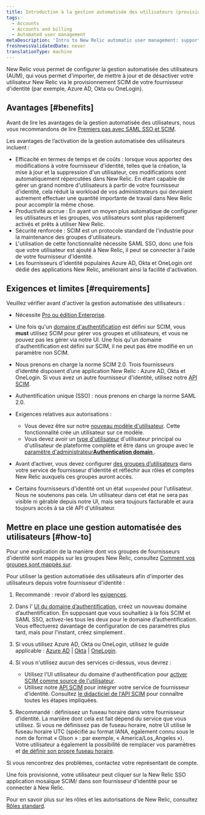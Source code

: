 ```yaml
---
title: Introduction à la gestion automatisée des utilisateurs (provisionnement SCIM)
tags:
  - Accounts
  - Accounts and billing
  - Automated user management
metaDescription: 'Intro to New Relic automatic user management: support for SCIM provisioning for OneLogin, Okta, Azure AD, and more.'
freshnessValidatedDate: never
translationType: machine
---
```


New Relic vous permet de configurer la gestion automatisée des utilisateurs (AUM), qui vous permet d&apos;importer, de mettre à jour et de désactiver votre utilisateur New Relic via le provisionnement SCIM de votre fournisseur d&apos;identité (par exemple, <DNT>Azure AD</DNT>, <DNT>Okta</DNT> ou <DNT>OneLogin</DNT>).

## Avantages [#benefits]

Avant de lire les avantages de la gestion automatisée des utilisateurs, nous vous recommandons de lire [Premiers pas avec SAML SSO et SCIM](/docs/accounts/accounts-billing/new-relic-one-user-management/introduction-saml-scim).

Les avantages de l’activation de la gestion automatisée des utilisateurs incluent :

* Efficacité en termes de temps et de coûts : lorsque vous apportez des modifications à votre fournisseur d&apos;identité, telles que la création, la mise à jour et la suppression d&apos;un utilisateur, ces modifications sont automatiquement répercutées dans New Relic. En étant capable de gérer un grand nombre d&apos;utilisateurs à partir de votre fournisseur d&apos;identité, cela réduit la workload de vos administrateurs qui devraient autrement effectuer une quantité importante de travail dans New Relic pour accomplir la même chose.
* Productivité accrue : En ayant un moyen plus automatique de configurer les utilisateurs et les groupes, vos utilisateurs sont plus rapidement activés et prêts à utiliser New Relic.
* Sécurité renforcée : SCIM est un protocole standard de l&apos;industrie pour la maintenance des groupes d&apos;utilisateurs.
* L&apos;utilisation de cette fonctionnalité nécessite SAML SSO, donc une fois que votre utilisateur est ajouté à New Relic, il peut se connecter à l&apos;aide de votre fournisseur d&apos;identité.
* Les fournisseurs d&apos;identité populaires <DNT>Azure AD</DNT>, <DNT>Okta</DNT> et <DNT>OneLogin</DNT> ont dédié des applications New Relic, améliorant ainsi la facilité d&apos;activation.

## Exigences et limites [#requirements]

Veuillez vérifier avant d&apos;activer la gestion automatisée des utilisateurs :

* Nécessite [Pro ou édition Enterprise](/docs/accounts/accounts-billing/new-relic-one-pricing-billing/new-relic-one-pricing-billing/#editions).

* Une fois qu&apos;un [domaine d&apos;authentification](/docs/accounts/accounts-billing/new-relic-one-user-management/authentication-domains-saml-sso-scim-more) est défini sur SCIM, vous <DNT>**must**</DNT> utilisez SCIM pour gérer vos groupes et utilisateurs, et vous ne pouvez pas les gérer via notre UI. Une fois qu&apos;un domaine d&apos;authentification est défini sur SCIM, il ne peut pas être modifié en un paramètre non SCIM.

* Nous prenons en charge la norme SCIM 2.0. Trois fournisseurs d’identité disposent d’une application New Relic : Azure AD, Okta et OneLogin. Si vous avez un autre fournisseur d&apos;identité, utilisez notre [API SCIM](/docs/accounts/accounts/automated-user-management/scim-support-automated-user-management).

* Authentification unique (SSO) : nous prenons en charge la norme SAML 2.0.

* Exigences relatives aux autorisations :

  * Vous devez être sur notre [nouveau modèle d&apos;utilisateur](/docs/accounts/original-accounts-billing/original-users-roles/overview-user-models). Cette fonctionnalité crée un utilisateur sur ce modèle.
  * Vous devez avoir un [type d&apos;utilisateur](/docs/accounts/accounts-billing/new-relic-one-user-management/user-type) d&apos;utilisateur principal ou d&apos;utilisateur de plateforme complète et être dans un groupe avec le [paramètre d&apos;administrateur<DNT>**Authentication domain**</DNT> ](/docs/accounts/accounts-billing/new-relic-one-user-management/user-management-concepts#admin-settings).

* Avant d’activer, vous devez configurer [des groupes d’utilisateurs](/docs/accounts/accounts/automated-user-management/roles-permissions-automated-user-management) dans votre service de fournisseur d’identité et réfléchir aux rôles et comptes New Relic auxquels ces groupes auront accès.

* Certains fournisseurs d&apos;identité ont un état `suspended` pour l&apos;utilisateur. Nous ne soutenons pas cela. Un utilisateur dans cet état ne sera pas visible ni gérable depuis notre UI, mais sera toujours facturable et aura toujours accès à sa clé API d&apos;utilisateur.

## Mettre en place une gestion automatisée des utilisateurs [#how-to]

Pour une explication de la manière dont vos groupes de fournisseurs d&apos;identité sont mappés sur les groupes New Relic, consultez [Comment vos groupes sont mappés sur](/docs/accounts/accounts/automated-user-management/roles-permissions-automated-user-management).

Pour utiliser la gestion automatisée des utilisateurs afin d&apos;importer des utilisateurs depuis votre fournisseur d&apos;identité :

1. Recommandé : revoir d&apos;abord les [exigences](#requirements).

2. Dans l’ [UI du domaine d’authentification](/docs/accounts/accounts-billing/new-relic-one-user-management/authentication-domains-saml-sso-scim-more/#ui), créez un nouveau domaine d’authentification. En supposant que vous souhaitiez à la fois SCIM et SAML SSO, activez-les tous les deux pour le domaine d’authentification. Vous effectuerez davantage de configuration de ces paramètres plus tard, mais pour l&apos;instant, créez simplement .

3. Si vous utilisez Azure AD, Okta ou OneLogin, utilisez le guide applicable : [Azure AD](/docs/azure-scimsso-application-configuration) | [Okta](/docs/okta-scimsso-application-configuration) | [OneLogin](/docs/onelogin-scimsso-application-configuration).

4. Si vous n&apos;utilisez aucun des services ci-dessus, vous devrez :

   * Utilisez l&apos;UI utilisateur du domaine d&apos;authentification pour [activer SCIM comme source de l&apos;utilisateur](/docs/accounts/accounts-billing/new-relic-one-user-management/authentication-domains-saml-sso-scim-more/#source-users).
   * Utilisez notre [API SCIM](/docs/accounts/accounts/automated-user-management/scim-support-automated-user-management) pour intégrer votre service de fournisseur d&apos;identité. Consultez [le didacticiel de l&apos;API SCIM](/docs/accounts/accounts/automated-user-management/tutorial-manage-users-groups-scim) pour connaître toutes les étapes impliquées.

5. Recommandé : définissez un fuseau horaire dans votre fournisseur d’identité. La manière dont cela est fait dépend du service que vous utilisez. Si vous ne définissez pas de fuseau horaire, notre UI utilise le fuseau horaire UTC (spécifié au format IANA, également connu sous le nom de format « Olson » : par exemple, « America/Los\_Angeles »). Votre utilisateur a également la possibilité de remplacer vos paramètres et [de définir son propre fuseau horaire](/docs/accounts/accounts-billing/general-account-settings/default-time-zone-setting).

Si vous rencontrez des problèmes, contactez votre représentant de compte.

Une fois provisionné, votre utilisateur peut cliquer sur la New Relic SSO application mosaïque SCIM/ dans son fournisseur d&apos;identité pour se connecter à New Relic.

Pour en savoir plus sur les rôles et les autorisations de New Relic, consultez [Rôles standard](/docs/accounts/accounts-billing/new-relic-one-user-management/user-management-concepts#standard-roles).